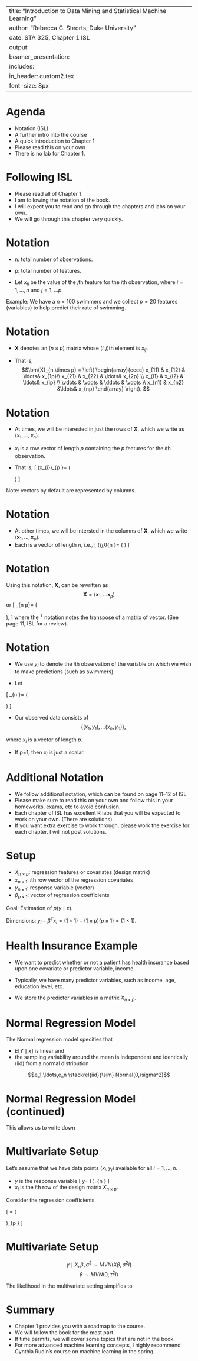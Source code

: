 
---
title: "Introduction to Data Mining and Statistical Machine Learning"
author: "Rebecca C. Steorts, Duke University "
date: STA 325, Chapter 1 ISL
output: 
     beamer_presentation:
      includes: 
          in_header: custom2.tex
font-size: 8px
---

Agenda
===
- Notation (ISL)
- A further intro into the course
- A quick introduction to Chapter 1
- Please read this on your own
- There is no lab for Chapter 1.
 

Following ISL
===
- Please read all of Chapter 1. 
- I am following the notation of the book.
- I will expect you to read and go through the chapters and labs on your own.
- We will go through this chapter very quickly.


Notation
===
- n: total number of observations.
- p: total number of features. 

- Let $x_{ij}$ be the value of the $j$th feature for the $i$th observation, where $i=1,\ldots,n$
and $j=1,\ldots p.$

Example: We have a $n=100$ swimmers
and we collect $p=20$ features (variables) to help predict their rate of swimming. 

Notation
===
- $\bm{X}$ denotes an $(n \times p)$ matrix whose $(i,j)$th element is $x_{ij}.$

- That is,
$$\bm{X}_{n \times p} = 
\left( \begin{array}{cccc}
x_{11} & x_{12} & \ldots&  x_{1p}\\
x_{21} & x_{22} & \ldots& x_{2p} \\
x_{i1} & x_{i2} & \ldots& x_{ip} \\
\vdots & \vdots & \ddots & \vdots \\
x_{n1} & x_{n2} &\ldots& x_{np}
\end{array} \right).
$$

Notation
===
- At times, we will be interested in just the rows of $\bm{X}$, which 
we write as $(x_1, \ldots, x_n).$

- $x_i$ is a row vector of length $p$ containing the $p$ features for the $i$th observation. 

- That is,
\[  (x_{i})_{p \times 1}= \left( \begin{array}{c}
x_{i1}\\
x_{i2}\\
\vdots\\
x_{ip}
\end{array} \right) \]

Note: vectors by default are represented by columns. 

Notation
===
- At other times, we will be intersted in the columns of $\bm{X},$ which we write $(\bm{x}_1, \ldots, \bm{x}_p).$ 
- Each is a vector of length $n$, i.e., 
\[  (\bm{x}_{j})_{n \times 1}= \left( \begin{array}{c}
x_{1j}\\
x_{2j}\\
\vdots\\
x_{nj}
\end{array} \right) \]

Notation
===
Using this notation, $\bm{X}$, can be rewritten as
$$\bm{X} = (\bm{x}_1, \ldots \bm{x}_p)$$
or 
\[  \bm{X}_{n \times p}= \left( \begin{array}{c}
x_{1}^T\\
x_{2}^T\\
\vdots\\
x_{n}^T
\end{array} \right), \]
where the $^T$ notation notes the transpose of a matrix of vector. 
(See page 11, ISL for a review).

Notation
===
- We use $y_i$ to denote the $i$th observation of the variable on which we wish to make predictions (such as swimmers). 

- Let  

\[  \bm{y}_{n \times 1}= \left( \begin{array}{c}
y_{1}\\
y_{2}\\
\vdots\\
y_{n}
\end{array} \right) \]

- Our observed data consists of 
$$\{(x_1, y_1), \ldots (x_n, y_n)\},$$

where $x_i$ is a vector of length $p.$

- If p=1, then $x_i$ is just a scalar. 

Additional Notation
===
- We follow additional notation, which can be found on page 11--12 of ISL
- Please make sure to read this on your own and follow this in your homeworks, exams, etc to avoid confusion.
- Each chapter of ISL has excellent R labs that you will be expected to work on your own. (There are solutions).
- If you want extra exercise to work through, please work the exercise for each chapter. I will not post solutions. 

Setup
===
- $X_{n\times p}$: regression features or covariates (design matrix)
- $x_{p \times 1}$: $i$th row vector of the regression covariates
- $y_{n\times 1}$: response variable (vector)
- $\beta_{p \times 1}$: vector of regression coefficients 

Goal: Estimation of $p(y \mid x).$

Dimensions: $y_i - \beta^T x_i = (1\times 1) - (1\times p)(p \times 1) = (1\times 1).$










Health Insurance Example
===
- We want to predict whether or not a patient has health insurance based upon one covariate or predictor variable, income.

- Typically, we have many predictor variables, such as income, age, education level, etc. 

- We store the predictor variables in a matrix $X_{n\times p}.$

Normal Regression Model
===
The Normal regression model specifies that

- $E[Y\mid x]$ is linear and
- the sampling variability around the mean is independent and identically (iid) from a normal distribution

\begin{align}
Y_i &= \beta^T x_i + e_i
\end{align}
$$e_1,\ldots,e_n \stackrel{iid}{\sim} Normal(0,\sigma^2)$$

Normal Regression Model (continued)
===
This allows us to write down 
\begin{align}
&p(y_1,\ldots,y_n \mid x_1,\ldots x_n, \beta, \sigma^2) \\
&= \prod_{i=1}^n p(y_i \mid x_i, \beta, \sigma^2) \\
&(2\pi \sigma^2 )^{-n/2} \exp\{
\frac{-1}{2\sigma^2} \sum_{i=1}^n (y_i - \beta^T x_i)^2
\}
\end{align}


Multivariate Setup 
===
Let's assume that we have data points $(x_i,y_i)$ available for all  $i=1,\ldots,n.$

- $y$ is the response variable
\[  y= \left( \begin{array}{c}
y_1\\
y_2\\
\vdots\\
y_n
\end{array} \right)_{n \times 1} \]
- $x_{i}$ is the $i$th row of the design matrix $X_{n \times p}.$

Consider the regression coefficients

\[  \beta = \left( \begin{array}{c}
\beta_{1}\\
\beta_{2}\\
\vdots\\
\beta_{p}
\end{array} \right)_{p \times 1} \]

Multivariate Setup 
===
$$y \mid X,\beta, \sigma^2 \sim MVN( X\beta, \sigma^2 I)$$
$$\beta \sim MVN(0, \tau^2 I) $$

The likelihood in the multivariate setting simpifies to  

\begin{align}
&p(y_1,\ldots,y_n \mid x_1,\ldots x_n, \textcolor{red}{\beta}, \sigma^2) \\
&(2\pi \sigma^2 )^{-n/2} \exp\{
\frac{-1}{2\sigma^2} \sum_{i=1}^n (y_i - \beta^T x_i)^2
\} \\
&(2\pi \sigma^2 )^{-n/2} \exp\{\frac{-1}{2\sigma^2} 
(y- X\beta)^T (y- X\beta)
\}
\end{align}

Summary
===

- Chapter 1 provides you with a roadmap to the course.
- We will follow the book for the most part.
- If time permits, we will cover some topics that are not in the book. 
- For more advanced machine learning concepts, I highly recommend Cynthia Rudin's course on machine learning in the spring. 





